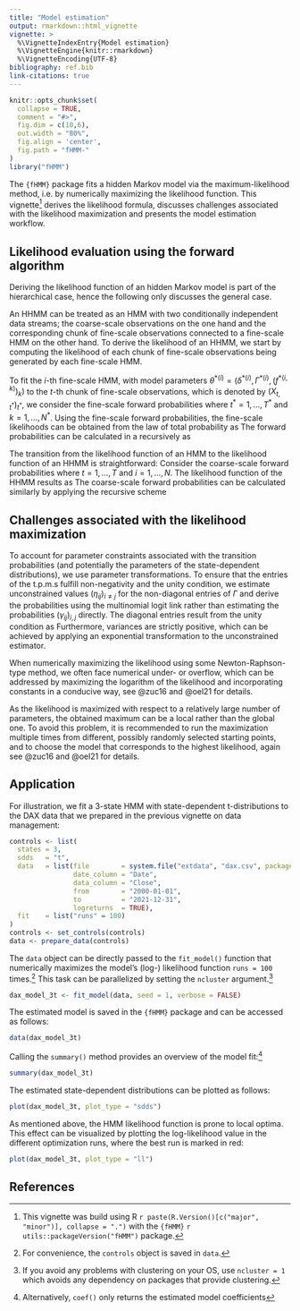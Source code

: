 ```yaml
---
title: "Model estimation"
output: rmarkdown::html_vignette
vignette: >
  %\VignetteIndexEntry{Model estimation}
  %\VignetteEngine{knitr::rmarkdown}
  %\VignetteEncoding{UTF-8}
bibliography: ref.bib
link-citations: true
---
```


```r
knitr::opts_chunk$set(
  collapse = TRUE,
  comment = "#>",
  fig.dim = c(10,6),
  out.width = "80%",
  fig.align = 'center',
  fig.path = "fHMM-"
)
library("fHMM")
```

The `{fHMM}` package fits a hidden Markov model via the maximum-likelihood method, i.e. by numerically maximizing the likelihood function. This vignette^[This vignette was build using R `r paste(R.Version()[c("major", "minor")], collapse = ".")` with the `{fHMM}` `r utils::packageVersion("fHMM")` package.] derives the likelihood formula, discusses challenges associated with the likelihood maximization and presents the model estimation workflow.

## Likelihood evaluation using the forward algorithm

Deriving the likelihood function of an hidden Markov model is part of the hierarchical case, hence the following only discusses the general case.

An HHMM can be treated as an HMM with two conditionally independent data streams; the coarse-scale observations on the one hand and the corresponding chunk of fine-scale observations connected to a fine-scale HMM on the other hand. To derive the likelihood of an HHMM, we start by computing the likelihood of each chunk of fine-scale observations being generated by each fine-scale HMM. 

To fit the $i$-th fine-scale HMM, with model parameters $\theta^{*(i)}=(\delta^{*(i)}, \Gamma^{*(i)},(f^{*(i,k)})_k)$ to the $t$-th chunk of fine-scale observations, which is denoted by $(X_{t,t^*})_{t^*}$, we consider the fine-scale forward probabilities 
\begin{align*}
\alpha^{*(i)}_{k,t^*}=f^{*(i)}(X^*_{t,1},\dots,X^*_{t,t^*}, S^*_{t,t^*}=k),
\end{align*}
where $t^*=1,\dots,T^*$ and $k=1,\dots,N^*$. Using the fine-scale forward probabilities, the fine-scale likelihoods can be obtained from the law of total probability as
\begin{align*}
\mathcal{L}^\text{HMM}(\theta^{*(i)}\mid (X^*_{t,t^*})_{t^*})=\sum_{k=1}^{N^*}\alpha^{*(i)}_{k,T^*}.
\end{align*}
The forward probabilities can be calculated in a recursively as
\begin{align*}
\alpha^{*(i)}_{k,1} &= \delta^{*(i)}_k f^{*(i,k)}(X^*_{t,1}), \\
\alpha^{*(i)}_{k,t^*} &= f^{*(i,k)}(X^*_{t,t^*})\sum_{j=1}^{N^*}\gamma^{*(i)}_{jk}\alpha^{*(i)}_{j,t^*-1}, \quad t^*=2,\dots,T^*.
\end{align*}

The transition from the likelihood function of an HMM to the likelihood function of an HHMM is straightforward: Consider the coarse-scale forward probabilities
\begin{align*}
\alpha_{i,t}=f(X_1,\dots,X_t,(X^*_{1,t^*})_{t^*},\dots,(X^*_{t,t^*})_{t^*}, S_t=i),
\end{align*}
where $t=1,\dots,T$ and $i=1,\dots,N$. The likelihood function of the HHMM results as
\begin{align*}
\mathcal{L}^\text{HHMM}(\theta,(\theta^{*(i)})_i\mid (X_t)_t,((X^*_{t,t^*})_{t^*})_t)=\sum_{i=1}^{N}\alpha_{i,T}.
\end{align*}
The coarse-scale forward probabilities can be calculated similarly by applying the recursive scheme
\begin{align*}
\alpha_{i,1} &= \delta_i \mathcal{L}^\text{HMM}(\theta^{*(i)}\mid (X^*_{1,t^*})_{t^*})f^{(i)}(X_1), \\
\alpha_{i,t} &= \mathcal{L}^\text{HMM}(\theta^{*(i)}\mid (X^*_{t,t^*})_{t^*}) f^{(i)}(X_t)\sum_{j=1}^{N}\gamma_{ji}\alpha_{j,t-1}, \quad t=2,\dots,T.
\end{align*}

## Challenges associated with the likelihood maximization

To account for parameter constraints associated with the transition probabilities (and potentially the parameters of the state-dependent distributions), we use parameter transformations. To ensure that the entries of the t.p.m.s fulfill non-negativity and the unity condition, we estimate unconstrained values $(\eta_{ij})_{i\neq j}$ for the non-diagonal entries of $\Gamma$ and derive the probabilities using the multinomial logit link
\begin{align*}
\gamma_{ij}=\frac{\exp[\eta_{ij}]}{1+\sum_{k\neq i}\exp[\eta_{ik}]},~i\neq j
\end{align*}
rather than estimating the probabilities $(\gamma_{ij})_{i,j}$ directly. The diagonal entries result from the unity condition as
\begin{align*}
\gamma_{ii}=1-\sum_{j\neq i}\gamma_{ij}.
\end{align*}
Furthermore, variances are strictly positive, which can be achieved by applying an exponential transformation to the unconstrained estimator.

When numerically maximizing the likelihood using some Newton-Raphson-type method, we often face numerical under- or overflow, which can be addressed by maximizing the logarithm of the likelihood and incorporating constants in a conducive way, see @zuc16 and @oel21 for details.

As the likelihood is maximized with respect to a relatively large number of parameters, the obtained maximum can be a local rather than the global one. To avoid this problem, it is recommended to run the maximization multiple times from different, possibly randomly selected starting points, and to choose the model that corresponds to the highest likelihood, again see @zuc16 and @oel21 for details.

## Application

For illustration, we fit a 3-state HMM with state-dependent t-distributions to the DAX data that we prepared in the previous vignette on data management:

```r
controls <- list(
  states = 3,
  sdds   = "t",
  data   = list(file        = system.file("extdata", "dax.csv", package = "fHMM"),
                date_column = "Date",
                data_column = "Close",
                from        = "2000-01-01",
                to          = "2021-12-31",
                logreturns  = TRUE),
  fit    = list("runs" = 100)
)
controls <- set_controls(controls)
data <- prepare_data(controls)
```

The `data` object can be directly passed to the `fit_model()` function that numerically maximizes the model's (log-) likelihood function `runs = 100` times.^[For convenience, the `controls` object is saved in `data`.] This task can be parallelized by setting the `ncluster` argument.^[If you avoid any problems with clustering on your OS, use `ncluster = 1` which avoids any dependency on packages that provide clustering.]

```r
dax_model_3t <- fit_model(data, seed = 1, verbose = FALSE)
```

The estimated model is saved in the `{fHMM}` package and can be accessed as follows:

```r
data(dax_model_3t)
```

Calling the `summary()` method provides an overview of the model fit:^[Alternatively,  `coef()` only returns the estimated model coefficients]

```r
summary(dax_model_3t)
```

The estimated state-dependent distributions can be plotted as follows:

```r
plot(dax_model_3t, plot_type = "sdds")
```

As mentioned above, the HMM likelihood function is prone to local optima. This effect can be visualized by plotting the log-likelihood value in the different optimization runs, where the best run is marked in red:

```r
plot(dax_model_3t, plot_type = "ll")
```

## References
